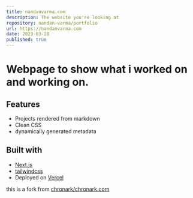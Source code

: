 ```yaml
---
title: nandanvarma.com
description: The website you're looking at
repository: nandan-varma/portfolio
url: https://nandanvarma.com
date: 2023-03-28
published: true
---
```



# Webpage to show what i worked on and working on.


## Features

- Projects rendered from markdown
- Clean CSS
- dynamically generated metadata

## Built with

- [Next.js](https://nextjs.org)
- [tailwindcss](https://tailwindcss.com)
- Deployed on [Vercel](https://vercel.com)

this is a fork from [chronark/chronark.com](https://github.com/chronark/chronark.com)


